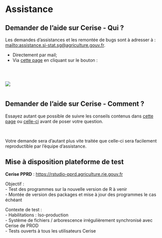 # Assistance {.backgroundTitre}

## Demander de l'aide sur Cerise - Qui ?

Les demandes d'assistances et les remontée de bugs sont à adresser à : 
<mailto:assistance.si-stat.sg@agriculture.gouv.fr>.  

- Directement par mail;  
- Via [cette page](https://orion.agriculture/confluence/display/CER/Portail+d%27assistance+Cerise) en cliquant sur le bouton : 

<br>

::: columns
::: {.column width="50%"}
![](img/bouton_assistance.png){fig-align="center"}
:::

::: {.column width="50%"}

:::
:::


## Demander de l'aide sur Cerise - Comment ?

Essayez autant que possible de suivre les conseils contenus dans [cette page](https://book.utilitr.org/03_Fiches_thematiques/Fiche_resoudre_un_probleme.html#comment-r%25C3%25A9diger-sa-question) ou [celle-ci](https://stackoverflow.com/questions/5963269/how-to-make-a-great-r-reproducible-example) avant de poser votre question.

<br>  

[Votre demande sera d'autant plus vite traitée que celle-ci sera facilement reproductible par l'équipe d'assistance.]{.full-width .content-box-yellow} 

## Mise à disposition plateforme de test

**Cerise PPRD** : [https://rstudio-pprd.agriculture.rie.gouv.fr](https://rstudio-pprd.agriculture.rie.gouv.fr) 

[Objectif :]{.green}  
  - Test des programmes sur la nouvelle version de R à venir  
  - Montée de version des packages et mise à jour des programmes le cas échéant  
  
[Contexte de test :]{.green}  
  - Habilitations : Iso-production  
  - Système de fichiers / arborescence irrégulièrement synchronisé avec Cerise de PROD  
  - Tests ouverts à tous les utilisateurs Cerise